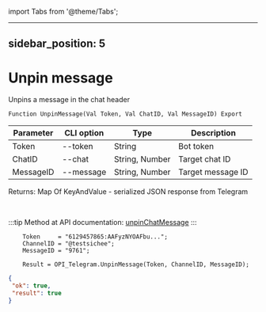 ﻿import Tabs from '@theme/Tabs';

---
sidebar_position: 5
---

# Unpin message
 Unpins a message in the chat header



`Function UnpinMessage(Val Token, Val ChatID, Val MessageID) Export`

  | Parameter | CLI option | Type | Description |
  |-|-|-|-|
  | Token | --token | String | Bot token |
  | ChatID | --chat | String, Number | Target chat ID |
  | MessageID | --message | String, Number | Target message ID |

  
  Returns:  Map Of KeyAndValue - serialized JSON response from Telegram

<br/>

:::tip
Method at API documentation: [unpinChatMessage](https://core.telegram.org/bots/api#unpinchatmessage)
:::
<br/>


```bsl title="Code example"
    Token     = "6129457865:AAFyzNYOAFbu...";
    ChannelID = "@testsichee";
    MessageID = "9761";

    Result = OPI_Telegram.UnpinMessage(Token, ChannelID, MessageID);
```
 



```json title="Result"
{
 "ok": true,
 "result": true
}
```
